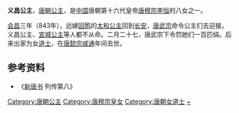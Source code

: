 {{東亞女性歷史人物
| 名稱=义昌公主
| 身份=[[唐朝|唐朝]]公主
| 畫像=
| 說明=
| 姓=李
| 封爵=[[公主|公主]]
| 位號=
| 封號=义昌公主
| 出生年=
| 婚年=
| 逝世年=
| 諡號=
| 墳墓=
| 父親=[[唐穆宗|唐穆宗李恒]]
| 母親=
|}}
'''义昌公主'''，[[唐朝|唐朝]][[公主|公主]]，是[[中国|中国]]唐朝第十六代皇帝[[唐穆宗|唐穆宗李恒]]的八女之一。

[[会昌_(唐朝)|会昌]]三年（843年），远嫁[[回鹘|回鹘]]的[[太和公主_(唐憲宗)|太和公主]]回到[[唐长安城|长安]]，[[唐武宗|唐武宗]]命令公主们去迎接，义昌公主、[[宣城公主_(唐宪宗)|宣城公主]]等人都不从命。二月二十七，唐武宗下令罚她们一百匹绢。后来出家为女[[道士|道士]]，在[[唐懿宗|唐懿宗]][[咸通|咸通]]年间去世。 
== 参考资料 ==
*《[[新唐书|新唐书]] 列传第八》

[[Category:唐朝公主|Category:唐朝公主]]
[[Category:唐穆宗皇女|Category:唐穆宗皇女]]
[[Category:唐朝女道士|Category:唐朝女道士]]
[[Category:李姓|~]]